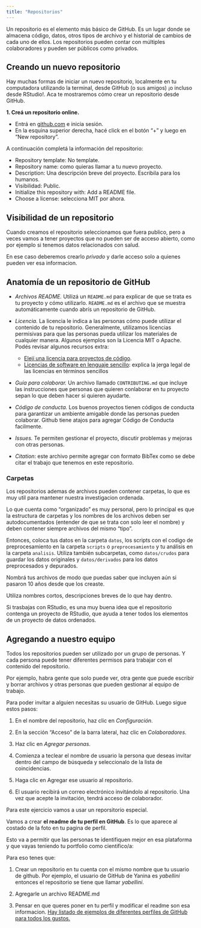 ```yaml
---
title: "Repositorios"
---
```


Un repositorio es el elemento más básico de GitHub. Es un lugar donde se almacena código, datos, otros tipos de archivo y el historial de cambios de cada uno de ellos. Los repositorios pueden contar con múltiples colaboradores y pueden ser públicos como privados.

## Creando un nuevo repositorio

Hay muchas formas de iniciar un nuevo repositorio, localmente en tu computadora utilizando la terminal, desde GitHub (o sus amigos) ¡o incluso desde RStudio!. Aca te mostraremos cómo crear un repositorio desde GitHub.

::: ejercicio
**1. Creá un repositorio online.**

-   Entrá en [github.com](https://github.com) e inicia sesión.
-   En la esquina superior derecha, hacé click en el botón "+" y luego en "New repository".

A continuación completá la información del repositorio:

-   Repository template: No template.
-   Repository name: como quieras llamar a tu nuevo proyecto.
-   Description: Una descripción breve del proyecto. Escribila para los humanos.
-   Visibilidad: Public.
-   Initialize this repository with: Add a README file.
-   Choose a license: selecciona MIT por ahora. 
:::


::: importante 

## Visibilidad de un repositorio

Cuando creamos el repositorio seleccionamos que fuera publico, pero a veces vamos a tener proyectos que no pueden ser de acceso abierto, como por ejemplo si tenemos datos relacionados con salud. 

En ese caso deberemos crearlo _privado_ y darle acceso solo a quienes pueden ver esa informacion.

:::


## Anatomía de un repositorio de GitHub

-   *Archivos README.* Utilizá un `README.md` para explicar de que se trata es tu proyecto y cómo utilizarlo. `README.md` es el archivo que se muestra automáticamente cuando abrís un repositorio de GitHub.

-   *Licencia.* La licencia le indica a las personas cómo puede utilizar el contenido de tu repositorio. Generalmente, utilizamos licencias permisivas para que las personas pueda utilizar los materiales de cualquier manera. Algunos ejemplos son la Licencia MIT o Apache. Podés revisar algunos recursos extra:

    -   [Elejí una licencia para proyectos de código](https://choosealicense.com/).
    -   [Licencias de software en lenguaje sencillo](https://tldrlegal.com/): explica la jerga legal de las licencias en términos sencillos

-   *Guía para colaborar.* Un archivo llamado `CONTRIBUTING.md` que incluye las instrucciones que personas que quieren conlaborar en tu proyecto sepan lo que deben hacer si quieren ayudarte.

-   *Código de conducta.* Los buenos proyectos tienen códigos de conducta para garantizar un ambiente amigable donde las personas pueden colaborar. Github tiene atajos para agregar Código de Conducta facilmente.

-   *Issues.* Te permiten gestionar el proyecto, discutir problemas y mejoras con otras personas.

-   *Citation*: este archivo permite agregar con formato BibTex como se debe citar el trabajo que tenemos en este repositorio.

### Carpetas

Los repositorios ademas de archivos pueden contener carpetas, lo que es muy util para mantener nuestra investigacion ordenada.

Lo que cuenta como “organizado” es muy personal, pero lo principal es que la estructura de carpetas y los nombres de los archivos deben ser autodocumentados (entender de que se trata con solo leer el nombre) y deben contener siempre archivos del mismo "tipo". 

Entonces, coloca tus datos en la carpeta `datos`, los scripts con el codigo de preprocesamiento en la carpeta `scripts` o `preprocesamiento` y tu análisis en la carpeta `analisis`. Utiliza también subcarpetas, como `datos/crudos` para guardar los datos originales y `datos/derivados` para los datos preprocesados y depurados.

Nombrá tus archivos de modo que puedas saber que incluyen aún si pasaron 10 años desde que los creaste.

Utiliza nombres cortos, descripciones breves de lo que hay dentro.

::: tip
Si trasbajas con RStudio, es una muy buena idea que el repositorio contenga un proyecto de RStudio, que ayuda a tener todos los elementos de un proyecto de datos ordenados.
:::

## Agregando a nuestro equipo

Todos los repositorios pueden ser utilizado por un grupo de personas.  Y cada persona puede tener diferentes permisos para trabajar con el contenido del repositorio.

Por ejemplo, habra gente que solo puede ver, otra gente que puede escribir y borrar archivos y otras personas que pueden gestionar al equipo de trabajo.

Para poder invitar a alguien necesitas su usuario de GitHub. Luego sigue estos pasos:

1. En el nombre del repositorio, haz clic en  _Configuración_.

2. En la sección "Acceso" de la barra lateral, haz clic en  _Colaboradores_.

3. Haz clic en _Agregar personas_.

4. Comienza a teclear el nombre de usuario la persona que deseas invitar dentro del campo de búsqueda y seleccionalo de la lista de coincidencias.

5. Haga clic en Agregar ese usuario al repositorio.

6. El usuario recibirá un correo electrónico invitándolo al repositorio. Una vez que acepte la invitación, tendrá acceso de colaborador.


::: ejercicio

Para este ejercicio vamos a usar un reporsitorio especial. 

Vamos a crear **el readme de tu perfil en GitHub**. Es lo que aparece al costado de la foto en tu pagina de perfil. 

Esto va a permitir que las personas te identifiquen mejor en esa plataforma y que vayas teniendo tu portfolio como cientifico/a:

Para eso tenes que:

1. Crear un repositorio en tu cuenta con el mismo nombre que tu usuario de github.  Por ejemplo, el usuario de GitHub de Yanina es _yabellini_ entonces el repositorio se tiene que llamar _yabellini_.

2. Agregarle un archivo README.md

3. Pensar en que queres poner en tu perfil y modificar el readme son esa informacion. [Hay listado de ejemplos de diferentes perfiles de GitHub para todos los gustos.](https://zzetao.github.io/awesome-github-profile/)

:::
